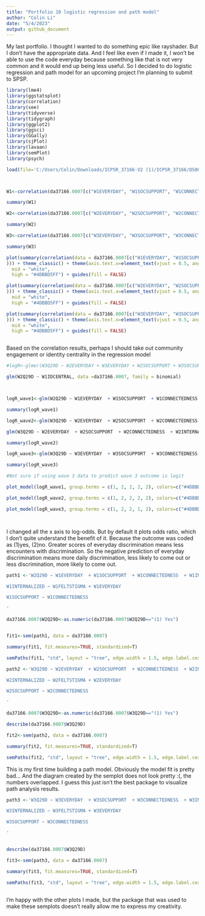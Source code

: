 ```yaml
---
title: "Portfolio 10 logistic regression and path model"
author: "Colin Li"
date: "5/4/2023"
output: github_document
---
```


My last portfolio. I thought I wanted to do something epic like rayshader. But I don't have the appropriate data. And I feel like even if I made it, I won't be able to use the code everyday because something like that is not very common and it would end up being less useful. So I decided to do logistic regression and path model for an upcoming project I'm planning to submit to SPSP. 

```r
library(lme4)
library(ggstatsplot)
library(correlation)
library(see)
library(tidyverse)
library(tidygraph)
library(ggplot2)
library(ggsci)
library(GGally)
library(sjPlot)
library(lavaan)
library(semPlot)
library(psych)

load(file='C:/Users/Colin/Downloads/ICPSR_37166-V2 (1)/ICPSR_37166/DS0007/37166-0007-Data.rda')



W1<-correlation(da37166.0007[c("W1EVERYDAY", "W1SOCSUPPORT", "W1CONNECTEDNESS", "W1INTERNALIZED", "W1FELTSTIGMA", "W1IDCENTRAL")], use = "pairwise")

summary(W1)

W2<-correlation(da37166.0007[c("W2EVERYDAY", "W2SOCSUPPORT", "W2CONNECTEDNESS", "W2INTERNALIZED", "W2FELTSTIGMA", "W2IDCENTRAL")], use = "pairwise")

summary(W2)

W3<-correlation(da37166.0007[c("W3EVERYDAY", "W3SOCSUPPORT", "W3CONNECTEDNESS", "W3INTERNALIZED", "W3FELTSTIGMA", "W3IDCENTRAL")], use = "pairwise")

summary(W3)

plot(summary(correlation(data = da37166.0007[c("W1EVERYDAY", "W1SOCSUPPORT", "W1CONNECTEDNESS", "W1INTERNALIZED", "W1FELTSTIGMA", "W1IDCENTRAL")], rename = c("Everyday Disrimination", "Social Support", "Community Connectedness", "Internalized Homophobia", "Felt Stigma", "Identity Centrality")
))) + theme_classic() + theme(axis.text.x=element_text(vjust = 0.5, angle = 15), plot.title = element_text(face = "bold", hjust = 0.5)) + labs(title = "Wave 1 Predictor Correlations") + scale_fill_gradient2(low = "#E64B35FF",
  mid = "white",
  high = "#4DBBD5FF") + guides(fill = FALSE)

plot(summary(correlation(data = da37166.0007[c("W2EVERYDAY", "W2SOCSUPPORT", "W2CONNECTEDNESS", "W2INTERNALIZED", "W2FELTSTIGMA", "W2IDCENTRAL")], rename = c("Everyday Disrimination", "Social Support", "Community Connectedness", "Internalized Homophobia", "Felt Stigma", "Identity Centrality")
))) + theme_classic() + theme(axis.text.x=element_text(vjust = 0.5, angle = 15), plot.title = element_text(face = "bold", hjust = 0.5)) + labs(title = "Wave 2 Predictor Correlations") + scale_fill_gradient2(low = "#E64B35FF",
  mid = "white",
  high = "#4DBBD5FF") + guides(fill = FALSE)

plot(summary(correlation(data = da37166.0007[c("W3EVERYDAY", "W3SOCSUPPORT", "W3CONNECTEDNESS", "W3INTERNALIZED", "W3FELTSTIGMA", "W3IDCENTRAL")], rename = c("Everyday Disrimination", "Social Support", "Community Connectedness", "Internalized Homophobia", "Felt Stigma", "Identity Centrality")
))) + theme_classic() + theme(axis.text.x=element_text(vjust = 0.5, angle = 15), plot.title = element_text(face = "bold", hjust = 0.5)) + labs(title = "Wave 3 Predictor Correlations") + scale_fill_gradient2(low = "#E64B35FF",
  mid = "white",
  high = "#4DBBD5FF") + guides(fill = FALSE)



```

Based on the correlation results, perhaps I should take out community engagement or identity centrality in the regression model

```r

#logR<-glmer(W3Q29D ~ W2EVERYDAY + W3EVERYDAY + W2SOCSUPPORT + W3SOCSUPPORT + W2CONNECTEDNESS + W3CONNECTEDNESS + W2INTERNALIZED + W3INTERNALIZED + W2FELTSTIGMA + W3FELTSTIGMA + W2IDCENTRAL + W3IDCENTRAL + (1| STUDYID), data = da37166.0007, family = binomial()) #mixed effect model, not sure I would need it summary(logR)

glm(W2Q29D ~ W1IDCENTRAL, data =da37166.0007, family = binomial)



logR_wave1<-glm(W2Q29D ~ W1EVERYDAY  + W1SOCSUPPORT  + W1CONNECTEDNESS  + W1INTERNALIZED  + W1FELTSTIGMA, data =da37166.0007, family = binomial)

summary(logR_wave1)

logR_wave2<-glm(W3Q29D ~ W2EVERYDAY  + W2SOCSUPPORT  + W2CONNECTEDNESS  + W2INTERNALIZED  + W2FELTSTIGMA, data =da37166.0007, family = binomial)

glm(W3Q29D ~ W2EVERYDAY  + W2SOCSUPPORT  + W2CONNECTEDNESS  + W2INTERNALIZED  + W2FELTSTIGMA, data =da37166.0007, family = binomial)

summary(logR_wave2)

logR_wave3<-glm(W3Q29D ~ W3EVERYDAY  + W3SOCSUPPORT  + W3CONNECTEDNESS  + W3INTERNALIZED  + W3FELTSTIGMA, data =da37166.0007, family = binomial)

summary(logR_wave3)

#Not sure if using wave 3 data to predict wave 3 outcome is legit

plot_model(logR_wave1, group.terms = c(1, 2, 2, 2, 2), colors=c("#4DBBD5FF","#E64B35FF"), show.values = TRUE, value.offset = .3, vline.color = "#1B191999", title = "Using Wave 1 Predictors to Predict Coming Out in Wave 2", type ="est", transform = NULL) + theme_classic() + theme(plot.title = element_text(face = "bold", hjust = 0.5)) + scale_x_discrete(labels=c("Felt Stigma", "Internalized Homophobia", "Community Connectedness","Social Support", "Everyday Discrimination"))

plot_model(logR_wave2, group.terms = c(1, 2, 2, 2, 2), colors=c("#4DBBD5FF","#E64B35FF"), show.values = TRUE, value.offset = .3, vline.color = "#1B191999", title = "Using Wave 2 Predictors to Predict Coming Out in Wave 3", type ="est", transform = NULL) + theme_classic() + theme(plot.title = element_text(face = "bold", hjust = 0.5)) + scale_x_discrete(labels=c("Felt Stigma", "Internalized Homophobia", "Community Connectedness","Social Support", "Everyday Discrimination"))

plot_model(logR_wave3, group.terms = c(1, 2, 2, 1, 2), colors=c("#4DBBD5FF","#E64B35FF"), show.values = TRUE, value.offset = .3, vline.color = "#1B191999", title = "Using Wave 3 Predictors to Predict Coming Out in Wave 3", type ="est", transform = NULL) + theme_classic() + theme(plot.title = element_text(face = "bold", hjust = 0.5)) + scale_x_discrete(labels=c("Felt Stigma", "Internalized Homophobia", "Community Connectedness","Social Support", "Everyday Discrimination"))




```
I changed all the x axis to log-odds. But by default it plots odds ratio, which I don't quite understand the benefit of it. Because the outcome was coded as (1)yes, (2)no. Greater scores of everyday discrimination means less encounters with discrimination. So the negative prediction of everyday discrimination means more daily discrimination, less likely to come out or less discrimination, more likely to come out. 


```r

path1 <-'W2Q29D ~ W1EVERYDAY  + W1SOCSUPPORT  + W1CONNECTEDNESS  + W1INTERNALIZED  + W1FELTSTIGMA

W1INTERNALIZED ~ W1FELTSTIGMA + W1EVERYDAY

W1SOCSUPPORT ~ W1CONNECTEDNESS

'

da37166.0007$W2Q29D<-as.numeric(da37166.0007$W2Q29D=="(1) Yes")


fit1<-sem(path1, data = da37166.0007)

summary(fit1, fit.measures=TRUE, standardized=T)

semPaths(fit1, "std", layout = "tree", edge.width = 1.5, edge.label.cex = 1.5, node.width=2, residuals=FALSE, nodeLabels = c("Coming\nOut", "Internalized\nHomophobia", "Social\nSupport", "Everyday\nDiscrimination", "Community\nConnectedness", "Felt\nStigma"), label.cex =1.2)


```

```r

path2 <-'W3Q29D ~ W2EVERYDAY  + W2SOCSUPPORT  + W2CONNECTEDNESS  + W2INTERNALIZED  + W2FELTSTIGMA

W2INTERNALIZED ~ W2FELTSTIGMA + W2EVERYDAY

W2SOCSUPPORT ~ W2CONNECTEDNESS

'

da37166.0007$W3Q29D<-as.numeric(da37166.0007$W3Q29D=="(1) Yes")

describe(da37166.0007$W3Q29D)

fit2<-sem(path2, data = da37166.0007)

summary(fit2, fit.measures=TRUE, standardized=T)

semPaths(fit2, "std", layout = "tree", edge.width = 1.5, edge.label.cex = 1.5, node.width=2, residuals=FALSE, nodeLabels = c("Coming\nOut", "Internalized\nHomophobia", "Social\nSupport", "Everyday\nDiscrimination", "Community\nConnectedness", "Felt\nStigma"), label.cex =1.2)


```

This is my first time building a path model. Obviously the model fit is pretty bad... And the diagram created by the semplot does not look pretty :(, the numbers overlapped. I guess this just isn't the best package to visualize path analysis results. 



```r

path3 <-'W3Q29D ~ W3EVERYDAY  + W3SOCSUPPORT  + W3CONNECTEDNESS  + W3INTERNALIZED  + W3FELTSTIGMA

W3INTERNALIZED ~ W3FELTSTIGMA + W3EVERYDAY

W3SOCSUPPORT ~ W3CONNECTEDNESS

'


describe(da37166.0007$W3Q29D)

fit3<-sem(path3, data = da37166.0007)

summary(fit3, fit.measures=TRUE, standardized=T)

semPaths(fit3, "std", layout = "tree", edge.width = 1.5, edge.label.cex = 1.5, node.width=2, residuals=FALSE, nodeLabels = c("Coming\nOut", "Internalized\nHomophobia", "Social\nSupport", "Everyday\nDiscrimination", "Community\nConnectedness", "Felt\nStigma"), label.cex =1.2)



```

I'm happy with the other plots I made, but the package that was used to make these semplots doesn't really allow me to express my creativity. 